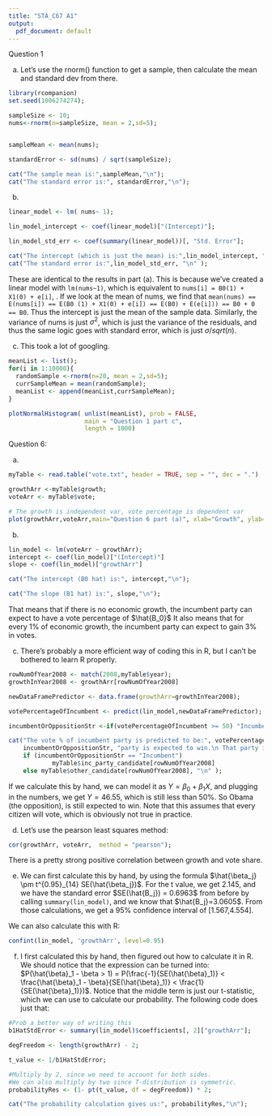 ```yaml
---
title: "STA_C67 A1"
output:
  pdf_document: default
---
```

Question 1

a)
Let's use the rnorm() function to get a sample, then calculate the mean and standard dev from there.
```r
library(rcompanion)
set.seed(1006274274);

sampleSize <- 10;
nums<-rnorm(n=sampleSize, mean = 2,sd=5);


sampleMean <- mean(nums);

standardError <- sd(nums) / sqrt(sampleSize);

cat("The sample mean is:",sampleMean,"\n");
cat("The standard error is:", standardError,"\n");
```


b)
```r
linear_model <- lm( nums~ 1);

lin_model_intercept <- coef(linear_model)["(Intercept)"];

lin_model_std_err <- coef(summary(linear_model))[, "Std. Error"];

cat("The intercept (which is just the mean) is:",lin_model_intercept, "\n" );
cat("The standard error is:",lin_model_std_err, "\n" );


```
These are identical to the results in part (a). This is because we've created a linear model with `lm(nums~1)`, which is equivalent to `nums[i] = B0(1) + X1(0) + e[i]`,
. If we look at the mean of nums, we find that `mean(nums) == E(nums[i]) == E(B0 (1) + X1(0) + e[i]) == E(B0) + E(e[i])) == B0 + 0 == B0`.
Thus the intercept is just the mean of the sample data.
Similarly, the variance of nums is just $\sigma^2$, which is just the variance of the residuals, and thus the same logic goes with standard error,
which is just $\sigma/sqrt(n)$.


c) This took a lot of googling.
```r
meanList <- list();
for(i in 1:10000){
  randomSample <-rnorm(n=20, mean = 2,sd=5);
  currSampleMean = mean(randomSample);
  meanList <- append(meanList,currSampleMean);
}

plotNormalHistogram( unlist(meanList), prob = FALSE,
                     main = "Question 1 part c",
                     length = 1000)
```


Question 6:

a)
```r
myTable <- read.table("vote.txt", header = TRUE, sep = "", dec = ".")

growthArr <-myTable$growth;
voteArr <- myTable$vote;

# The growth is independent var, vote percentage is dependent var
plot(growthArr,voteArr,main="Question 6 part (a)", xlab="Growth", ylab="Vote")

```

b)
```r
lin_model <- lm(voteArr ~ growthArr);
intercept <- coef(lin_model)["(Intercept)"]
slope <- coef(lin_model)["growthArr"]

cat("The intercept (B0 hat) is:", intercept,"\n");

cat("The slope (B1 hat) is:", slope,"\n");

```

That means that if there is no economic growth, the incumbent party can expect to have a vote percentage of $\hat{B_0}$
It also means that for every 1% of economic growth, the incumbent party can expect to gain 3% in votes.

c) There's probably a more efficient way of coding this in R, but I can't be bothered to learn R properly.
```r
rowNumOfYear2008 <- match(2008,myTable$year);
growthInYear2008 <- growthArr[rowNumOfYear2008]

newDataFramePredictor <- data.frame(growthArr=growthInYear2008);

votePercentageOfIncumbent <- predict(lin_model,newDataFramePredictor);

incumbentOrOppositionStr <-if(votePercentageOfIncumbent >= 50) "Incumbent" else "Opposition";

cat("The vote % of incumbent party is predicted to be:", votePercentageOfIncumbent,".\n So the",
    incumbentOrOppositionStr, "party is expected to win.\n That party is led by: ",
    if (incumbentOrOppositionStr == "Incumbent")
            myTable$inc_party_candidate[rowNumOfYear2008]
    else myTable$other_candidate[rowNumOfYear2008], "\n" );


```

If we calculate this by hand, we can model it as $Y = \beta_0 + \beta_1 X$, and plugging in the numbers, we get
$Y=46.55$, which is still less than 50%. So Obama (the opposition), is still expected to win. Note that this assumes
that every citizen will vote, which is obviously not true in practice.

d) Let's use the pearson least squares method:
```r
cor(growthArr, voteArr,  method = "pearson");
```
There is a pretty strong positive correlation between growth and vote share.

e) We can first calculate this by hand, by using the formula $\hat{\beta_j} \pm t^{0.95}_{14} SE(\hat{\beta_j})$. For the t value,
we get 2.145, and we have the standard error $SE(\hat{B_j}) = 0.6963$ from before by calling `summary(lin_model)`,
and we know that $\hat{B_j}=3.0605$.
From those calculations, we get a 95% confidence interval of [1.567,4.554].

We can also calculate this with R:
```r
confint(lin_model, 'growthArr', level=0.95)
```
f) I first calculated this by hand, then figured out how to calculate it in R. We should notice that the expression
can be turned into: $P(\hat{\beta}_1 - \beta > 1) = P(\frac{-1}{SE(\hat{\beta}_1)} < \frac{\hat{\beta}_1 - \beta}{SE(\hat{\beta}_1)} < \frac{1}{SE(\hat{\beta}_1)})$.
Notice that the middle term is just our t-statistic, which we can use to calculate our probability. The following code does just that:
```r
#Prob a better way of writing this
b1HatStdError <- summary(lin_model)$coefficients[, 2]["growthArr"];

degFreedom <- length(growthArr) - 2;

t_value <- 1/b1HatStdError;

#Multiply by 2, since we need to account for both sides.
#We can also multiply by two since T-distribution is symmetric.
probabilityRes <- (1- pt(t_value, df = degFreedom)) * 2;

cat("The probability calculation gives us:", probabilityRes,"\n");
```
